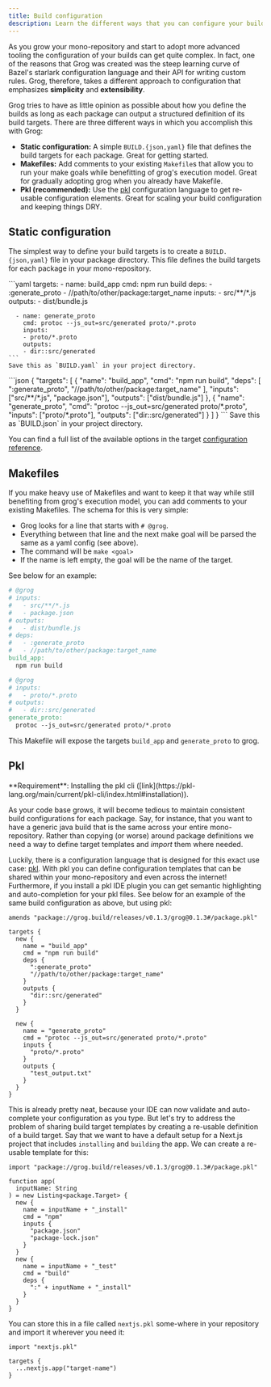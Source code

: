 ```yaml
---
title: Build configuration
description: Learn the different ways that you can configure your builds with Grog.
---
```



As you grow your mono-repository and start to adopt more advanced tooling the configuration of your builds can get quite complex.
In fact, one of the reasons that Grog was created was the steep learning curve of Bazel's starlark configuration language and their API for writing custom rules.
Grog, therefore, takes a different approach to configuration that emphasizes **simplicity** and **extensibility**.

Grog tries to have as little opinion as possible about how you define the builds as long as each package can output a structured definition of its build targets.
There are three different ways in which you accomplish this with Grog:

- **Static configuration:** A simple `BUILD.{json,yaml}` file that defines the build targets for each package. Great for getting started.
- **Makefiles:** Add comments to your existing `Makefile`s that allow you to run your make goals while benefitting of grog's execution model. Great for gradually adopting grog when you already have Makefile.
- **Pkl (recommended):** Use the [pkl](https://pkl-lang.org/) configuration language to get re-usable configuration elements. Great for scaling your build configuration and keeping things DRY.

## Static configuration

The simplest way to define your build targets is to create a `BUILD.{json,yaml}` file in your package directory.
This file defines the build targets for each package in your mono-repository.

<Tabs>
  <TabItem label="YAML">
    ```yaml
    targets:
      - name: build_app
        cmd: npm run build
        deps:
        - :generate_proto
        - //path/to/other/package:target_name
        inputs:
        - src/**/*.js
        outputs:
        - dist/bundle.js

      - name: generate_proto
        cmd: protoc --js_out=src/generated proto/*.proto
        inputs:
        - proto/*.proto
        outputs:
        - dir::src/generated
    ```
    Save this as `BUILD.yaml` in your project directory.

  </TabItem>
  <TabItem label="JSON">
  ```json
  {
    "targets": [
      {
        "name": "build_app",
        "cmd": "npm run build",
        "deps": [
          ":generate_proto",
          "//path/to/other/package:target_name"
        ],
        "inputs": ["src/**/*.js", "package.json"],
        "outputs": ["dist/bundle.js"]
      },
      {
        "name": "generate_proto",
        "cmd": "protoc --js_out=src/generated proto/*.proto",
        "inputs": ["proto/*.proto"],
        "outputs": ["dir::src/generated"]
      }
    ]
  }
  ```
  Save this as `BUILD.json` in your project directory.
  </TabItem>
</Tabs>

You can find a full list of the available options in the target [configuration reference](/reference/target-configuration).

## Makefiles

If you make heavy use of Makefiles and want to keep it that way while still benefiting from grog's execution model, you can add comments to your existing Makefiles.
The schema for this is very simple:

- Grog looks for a line that starts with `# @grog`.
- Everything between that line and the next make goal will be parsed the same as a yaml config (see above).
- The command will be `make <goal>`
- If the name is left empty, the goal will be the name of the target.

See below for an example:

```Makefile
# @grog
# inputs:
#   - src/**/*.js
#   - package.json
# outputs:
#   - dist/bundle.js
# deps:
#   - :generate_proto
#   - //path/to/other/package:target_name
build_app:
  npm run build

# @grog
# inputs:
#   - proto/*.proto
# outputs:
#   - dir::src/generated
generate_proto:
  protoc --js_out=src/generated proto/*.proto
```

This Makefile will expose the targets `build_app` and `generate_proto` to grog.

## Pkl

<Aside>
  **Requirement**: Installing the pkl cli
  ([link](https://pkl-lang.org/main/current/pkl-cli/index.html#installation)).
</Aside>

As your code base grows, it will become tedious to maintain consistent build configurations for each package.
Say, for instance, that you want to have a generic java build that is the same across your entire mono-repository.
Rather than copying (or worse) around package definitions we need a way to define target templates and _import_ them where needed.

Luckily, there is a configuration language that is designed for this exact use case: [pkl](https://pkl-lang.org/).
With pkl you can define configuration templates that can be shared within your mono-repository and even across the internet!
Furthermore, if you install a pkl IDE plugin you can get semantic highlighting and auto-completion for your pkl files.
See below for an example of the same build configuration as above, but using pkl:

```pkl
amends "package://grog.build/releases/v0.1.3/grog@0.1.3#/package.pkl"

targets {
  new {
    name = "build_app"
    cmd = "npm run build"
    deps {
      ":generate_proto"
      "//path/to/other/package:target_name"
    }
    outputs {
      "dir::src/generated"
    }
  }

  new {
    name = "generate_proto"
    cmd = "protoc --js_out=src/generated proto/*.proto"
    inputs {
      "proto/*.proto"
    }
    outputs {
      "test_output.txt"
    }
  }
}
```

This is already pretty neat, because your IDE can now validate and auto-complete your configuration as you type.
But let's try to address the problem of sharing build target templates by creating a re-usable definition of a build target.
Say that we want to have a default setup for a Next.js project that includes `installing` and `building` the app.
We can create a re-usable template for this:

```pkl
import "package://grog.build/releases/v0.1.3/grog@0.1.3#/package.pkl"

function app(
  inputName: String
) = new Listing<package.Target> {
  new {
    name = inputName + "_install"
    cmd = "npm"
    inputs {
      "package.json"
      "package-lock.json"
    }
  }
  new {
    name = inputName + "_test"
    cmd = "build"
    deps {
      ":" + inputName + "_install"
    }
  }
}
```

You can store this in a file called `nextjs.pkl` some-where in your repository and import it wherever you need it:

```pkl
import "nextjs.pkl"

targets {
  ...nextjs.app("target-name")
}
```
